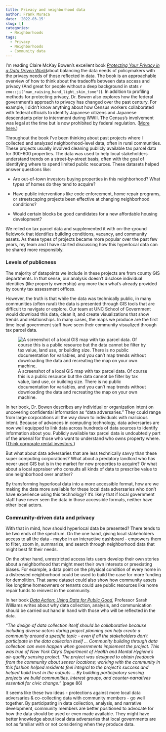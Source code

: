 ```yaml
---
title: Privacy and neighborhood data
author: Frank Muraca
date: '2022-03-15'
slug: []
categories:
  - Neighborhoods
tags:
  - Privacy
  - Neighborhoods
  - Community data
---
```


I'm reading Claire McKay Bowen's excellent book [*Protecting Your Privacy in a Data Driven World*](https://clairemckaybowen.com/book/)about balancing the data needs of policymakers with the privacy needs of those reflected in data. The book is an approachable overview of how to think about the tradeoffs between data access and privacy (And great for people without a deep background in stats `r emo::ji("man_raising_hand_light_skin_tone")`). In addition to profiling methods for protecting privacy, Dr. Bowen also explores how the federal government's approach to privacy has changed over the past century. For example, I didn't know anything about how Census workers collaborated with federal officials to identify Japanese citizens and Japanese descendants prior to internment during WWII. The Census's involvement was legal at the time but is now prohibited by federal regulation. ([More here.](https://exhibits.lib.berkeley.edu/spotlight/census/feature/japanese-americans-in-world-war-ii-and-the-census))

Throughout the book I've been thinking about past projects where I collected and analyzed neighborhood-level data, often in rural communities. These projects usually involved cleaning publicly available tax parcel data for 300-600 properties. The data was used to help local stakeholders understand trends on a street-by-street basis, often with the goal of identifying where to spend limited public resources. These datasets helped answer questions like:

-   Are out-of-town investors buying properties in this neighborhood? What types of homes do they tend to acquire?

-   Have public interventions like code enforcement, home repair programs, or streetscaping projects been effective at changing neighborhood conditions?

-   Would certain blocks be good candidates for a new affordable housing development?

We relied on tax parcel data and supplemented it with on-the-ground fieldwork that identifies building conditions, vacancy, and community assets. As these types of projects became more popular over the past few years, my team and I have started discussing how this hyperlocal data can be shared more responsibly.

### Levels of publicness

The majority of datapoints we include in these projects are from county GIS departments. In that sense, our analysis doesn't disclose individual identities (like property ownership) any more than what's already provided by county tax assessment offices.

However, the truth is that while the data was technically public, in many communities (often rural) the data is presented through GIS tools that are difficult to navigate or explore. Our team at UNC School of Government would download this data, clean it, and create visualizations that show trends and relationships. In many cases, the maps we produce are the first time local government staff have seen their community visualized through tax parcel data.

![A screenshot of a local GIS map with tax parcel data. Of course this is a public resource but the data cannot be filter by tax value, land use, or building size. There is no public documentation for variables, and you can't map trends without downloading the data and recreating the map on your own machine.](images/gis.JPG "local_gis_map")

In her book, Dr. Bowen describes any individual or organization intent on uncovering confidential information as "data adversaries." They could range from large corporations all the way down to individuals with malicious intent. Because of advances in computing technology, data adversaries are now well equipped to link data across hundreds of data sources to identify information about you. Publicly available tax parcel data is undoubtedly part of the arsenal for those who want to understand who owns property where. ([Think corporate rental investors.](https://www.prnewswire.com/news-releases/amherst-holdings-single-family-residential-platform-acquires-portfolio-of-1523-properties-for-1534-million-300542606.html))

But what about data adversaries that are less technically savvy than these super computing corporations? What about a predatory landlord who has never used GIS but is in the market for new properties to acquire? Or what about a local appraiser who consults all kinds of data to prescribe value to one neighborhood over another?

By transforming hyperlocal data into a more accessible format, how are we making the data more available for these local data adversaries who don't have experience using this technology? It's likely that if local government staff have never seen the data in those accessible formats, neither have other local actors.

### Community-driven data and privacy

With that in mind, how should hyperlocal data be presented? There tends to be two ends of the spectrum. On the one hand, giving local stakeholders access to all the data - maybe in an interactive dashboard - empowers them to filter, zoom in, summarize, and search through neighborhood data that might best fit their needs.

On the other hand, unrestricted access lets users develop their own stories about a neighborhood that might meet their own interests or preexisting biases. For example, a data point on the physical condition of every home in a distressed neighborhood could be used to build the case for more funding for demolition. That same dataset could also show how community assets like longtime homeowners or tenants could use public resources like home repair funds to reinvest in the community.

In her book [*Data Action: Using Data for Public Good*](https://mitpress.mit.edu/books/data-action)*,* Professor Sarah Williams writes about why data collection, analysis, and communication should be carried out hand in hand with those who will be reflected in the data.

*"The design of data collection itself should be collaborative because including diverse actors during project planning can help create a community around a specific topic - even if all the stakeholders don't participate in the data collection itself ... Community building through data collection can even happen when governments implement the project. This was true of New York City's Department of Health and Mental Hygiene's air-quality sensing project. The project was designed to obtain feedback from the community about sensor locations; working with the community in this fashion helped residents feel integral to the project's success and helped build trust in the outputs ... By building participatory sensing projects we build communities, interest groups, and counter-narratives essential for civic change."* (page 86)

It seems like these two ideas - protections against more local data adversaries & co-collecting data with community members - go well together. By participating in data collection, analysis, and narrative development, community members are better positioned to advocate for how the data should be used or even made available. They might have better knowledge about local data adversaries that local governments are not as familiar with or not considering when they produce data.
